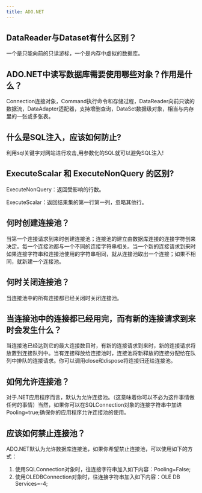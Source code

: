 ```yaml
---
title: ADO.NET
---
```


## DataReader与Dataset有什么区别？

一个是只能向前的只读游标，一个是内存中虚拟的数据库。

## ADO.NET中读写数据库需要使用哪些对象？作用是什么？

Connection连接对象，Command执行命令和存储过程，DataReader向前只读的数据流，DataAdapter适配器，支持增删查询，DataSet数据级对象，相当与内存里的一张或多张表。

## 什么是SQL注入，应该如何防止?

利用sql关键字对网站进行攻击,用参数化的SQL就可以避免SQL注入!

## ExecuteScalar 和 ExecuteNonQuery 的区别?

ExecuteNonQuery：返回受影响的行数。

ExecuteScalar：返回结果集的第一行第一列，忽略其他行。

## 何时创建连接池？

当第一个连接请求到来时创建连接池；连接池的建立由数据库连接的连接字符创来决定。每一个连接池都与一个不同的连接字符串相关。当一个新的连接请求到来时如果连接字符串和连接池使用的字符串相同，就从连接池取出一个连接；如果不相同，就新建一个连接池。

## 何时关闭连接池？

当连接池中的所有连接都已经关闭时关闭连接池。

## 当连接池中的连接都已经用完，而有新的连接请求到来时会发生什么？

当连接池已经达到它的最大连接数目时，有新的连接请求到来时，新的连接请求将放置到连接队列中。当有连接释放给连接池时，连接池将新释放的连接分配给在队列中排队的连接请求。你可以调用close和dispose将连接归还给连接池。

## 如何允许连接池？

对于.NET应用程序而言，默认为允许连接池。（这意味着你可以不必为这件事情做任何的事情）当然，如果你可以在SQLConnection对象的连接字符串中加进Pooling=true;确保你的应用程序允许连接池的使用。

## 应该如何禁止连接池？

ADO.NET默认为允许数据库连接池，如果你希望禁止连接池，可以使用如下的方式：

1. 使用SQLConnection对象时，往连接字符串加入如下内容：Pooling=False;
2. 使用OLEDBConnection对象时，往连接字符串加入如下内容：OLE DB Services=-4;

